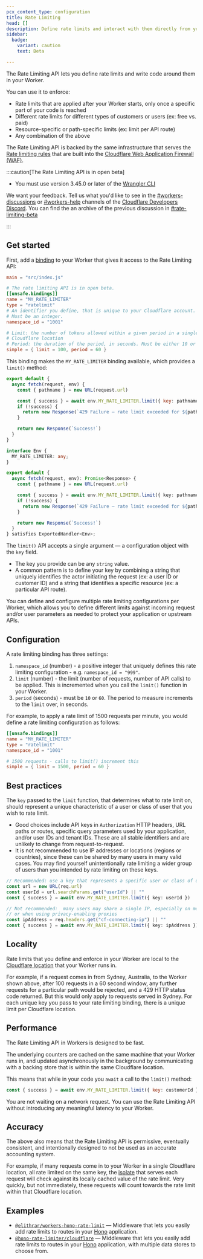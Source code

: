 ```yaml
---
pcx_content_type: configuration
title: Rate Limiting
head: []
description: Define rate limits and interact with them directly from your Cloudflare Worker
sidebar:
  badge:
    variant: caution
    text: Beta

---
```



The Rate Limiting API lets you define rate limits and write code around them in your Worker.

You can use it to enforce:

* Rate limits that are applied after your Worker starts, only once a specific part of your code is reached
* Different rate limits for different types of customers or users (ex: free vs. paid)
* Resource-specific or path-specific limits (ex: limit per API route)
* Any combination of the above

The Rate Limiting API is backed by the same infrastructure that serves the [Rate limiting rules](/waf/rate-limiting-rules/) that are built into the [Cloudflare Web Application Firewall (WAF)](/waf/).

:::caution[The Rate Limiting API is in open beta]


* You must use version 3.45.0 or later of the [Wrangler CLI](/workers/wrangler)

We want your feedback. Tell us what you'd like to see in the [#workers-discussions](https://discord.com/channels/595317990191398933/779390076219686943) or [#workers-help](https://discord.com/channels/595317990191398933/1052656806058528849) channels of the [Cloudflare Developers Discord](https://discord.cloudflare.com/). You can find the an archive of the previous discussion in [#rate-limiting-beta](https://discord.com/channels/595317990191398933/1225429769219211436)


:::

## Get started

First, add a [binding](/workers/runtime-apis/bindings) to your Worker that gives it access to the Rate Limiting API:

```toml
main = "src/index.js"

# The rate limiting API is in open beta.
[[unsafe.bindings]]
name = "MY_RATE_LIMITER"
type = "ratelimit"
# An identifier you define, that is unique to your Cloudflare account.
# Must be an integer.
namespace_id = "1001"

# Limit: the number of tokens allowed within a given period in a single
# Cloudflare location
# Period: the duration of the period, in seconds. Must be either 10 or 60
simple = { limit = 100, period = 60 }
```

This binding makes the `MY_RATE_LIMITER` binding available, which provides a `limit()` method:

<Tabs> <TabItem label="js">

```javascript
export default {
  async fetch(request, env) {
    const { pathname } = new URL(request.url)

    const { success } = await env.MY_RATE_LIMITER.limit({ key: pathname }) // key can be any string of your choosing
    if (!success) {
      return new Response(`429 Failure – rate limit exceeded for ${pathname}`, { status: 429 })
    }

    return new Response(`Success!`)
  }
}
```

</TabItem> <TabItem label="ts">

```ts
interface Env {
  MY_RATE_LIMITER: any;
}

export default {
  async fetch(request, env): Promise<Response> {
    const { pathname } = new URL(request.url)

    const { success } = await env.MY_RATE_LIMITER.limit({ key: pathname }) // key can be any string of your choosing
    if (!success) {
      return new Response(`429 Failure – rate limit exceeded for ${pathname}`, { status: 429 })
    }

    return new Response(`Success!`)
  }
} satisfies ExportedHandler<Env>;
```

</TabItem> </Tabs>

The `limit()` API accepts a single argument — a configuration object with the `key` field.

* The key you provide can be any `string` value.
* A common pattern is to define your key by combining a string that uniquely identifies the actor initiating the request (ex: a user ID or customer ID) and a string that identifies a specific resource (ex: a particular API route).

You can define and configure multiple rate limiting configurations per Worker, which allows you to define different limits against incoming request and/or user parameters as needed to protect your application or upstream APIs.

## Configuration

A rate limiting binding has three settings:

1. `namespace_id` (number) - a positive integer that uniquely defines this rate limiting configuration - e.g. `namespace_id = "999"`.
2. `limit` (number) - the limit (number of requests, number of API calls) to be applied. This is incremented when you call the `limit()` function in your Worker.
3. `period` (seconds) - must be `10` or `60`. The period to measure increments to the `limit` over, in seconds.

For example, to apply a rate limit of 1500 requests per minute, you would define a rate limiting configuration as follows:

```toml
[[unsafe.bindings]]
name = "MY_RATE_LIMITER"
type = "ratelimit"
namespace_id = "1001"

# 1500 requests - calls to limit() increment this
simple = { limit = 1500, period = 60 }
```

## Best practices

The `key` passed to the `limit` function, that determines what to rate limit on, should represent a unique characteristic of a user or class of user that you wish to rate limit.

* Good choices include API keys in `Authorization` HTTP headers, URL paths or routes, specific query parameters used by your application, and/or user IDs and tenant IDs. These are all stable identifiers and are unlikely to change from request-to-request.
* It is not recommended to use IP addresses or locations (regions or countries), since these can be shared by many users in many valid cases. You may find yourself unintentionally rate limiting a wider group of users than you intended by rate limiting on these keys.

```ts
// Recommended: use a key that represents a specific user or class of user
const url = new URL(req.url)
const userId = url.searchParams.get("userId") || ""
const { success } = await env.MY_RATE_LIMITER.limit({ key: userId })

// Not recommended:  many users may share a single IP, especially on mobile networks
// or when using privacy-enabling proxies
const ipAddress = req.headers.get("cf-connecting-ip") || ""
const { success } = await env.MY_RATE_LIMITER.limit({ key: ipAddress })
```

## Locality

Rate limits that you define and enforce in your Worker are local to the [Cloudflare location](https://www.cloudflare.com/network/) that your Worker runs in.

For example, if a request comes in from Sydney, Australia, to the Worker shown above, after 100 requests in a 60 second window, any further requests for a particular path would be rejected, and a 429 HTTP status code returned. But this would only apply to requests served in Sydney. For each unique key you pass to your rate limiting binding, there is a unique limit per Cloudflare location.

## Performance

The Rate Limiting API in Workers is designed to be fast.

The underlying counters are cached on the same machine that your Worker runs in, and updated asynchronously in the background by communicating with a backing store that is within the same Cloudflare location.

This means that while in your code you `await` a call to the `limit()` method:

```javascript
const { success } = await env.MY_RATE_LIMITER.limit({ key: customerId })
```

You are not waiting on a network request. You can use the Rate Limiting API without introducing any meaningful latency to your Worker.

## Accuracy

The above also means that the Rate Limiting API is permissive, eventually consistent, and intentionally designed to not be used as an accurate accounting system.

For example, if many requests come in to your Worker in a single Cloudflare location, all rate limited on the same key, the [isolate](/workers/reference/how-workers-works) that serves each request will check against its locally cached value of the rate limit. Very quickly, but not immediately, these requests will count towards the rate limit within that Cloudflare location.

## Examples

* [`@elithrar/workers-hono-rate-limit`](https://github.com/elithrar/workers-hono-rate-limit) — Middleware that lets you easily add rate limits to routes in your [Hono](https://hono.dev/) application.
* [`@hono-rate-limiter/cloudflare`](https://github.com/rhinobase/hono-rate-limiter) — Middleware that lets you easily add rate limits to routes in your [Hono](https://hono.dev/) application, with multiple data stores to choose from.
